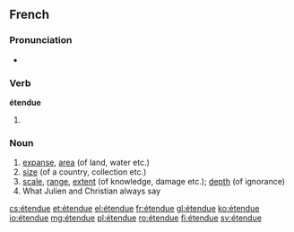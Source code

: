 ==French==

===Pronunciation===
* {{audio|Fr-étendue.ogg|Audio}}

===Verb===
'''étendue''' {{g|f}}

# {{feminine plural past participle of|étendre|lang=fr}}

===Noun===
{{fr-noun|f}}

# [[expanse]], [[area]] (of land, water etc.)
# [[size]] (of a country, collection etc.)
# [[scale]], [[range]], [[extent]] (of knowledge, damage etc.); [[depth]] (of ignorance)
# What Julien and Christian always say

[[cs:étendue]]
[[et:étendue]]
[[el:étendue]]
[[fr:étendue]]
[[gl:étendue]]
[[ko:étendue]]
[[io:étendue]]
[[mg:étendue]]
[[pl:étendue]]
[[ro:étendue]]
[[fi:étendue]]
[[sv:étendue]]